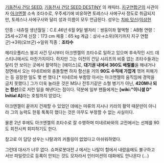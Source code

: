 [[기동전사 건담 SEED]], [[기동전사 건담 SEED DESTINY]] 의 캐릭터. [[지구연합]]군의 사관이자 [[아크엔젤]] 소속 조타수로, 우주세기에 비유하면 토레스나 사에구사 정도로 취급되지만, 토레스나 사에구사와 달리 성과 이름이 모두 언급된다. 성우는 [[치바 잇신]]/[[이상헌]]

인종 : 내츄럴
생년월일：C.E.46년 6월 9일
별자리：쌍둥이좌
혈액형：AB형
연령：25세→27세
신장：173 cm
체중：65 kg
계급：상사→소위(여기까지 지구 연합군)→3위(오브군)→일위
직종：'''조타수'''

헤리오폴리스 붕괴 사건 당시부터 아크엔젤의 조타수로 일하고 있으며 후속작인 시드 데스티니에서도 마찬가지이다. 하지만 그는 이전의 건담 시리즈의 비중 없는 조타수들과는 달리 안 보이는 곳에서 활약하는 [에이스]로, '''대기권 내에서 360도 배럴롤'''을 해내거나 정면에서 오는 미네르바와 충돌할뻔 하자 함선을 거의 '''90도 수직에 가깝게''' 꺾어 피해가는 등 굉장한 일도 몇 번 했다.[* 미네르바 부함장 아서는 아크엔젤의 움직임에 경악을 금치 못했다.] 그가 더욱 놀라운 것은 MS나 전투기같은 소형 병기가 아닌, '''420M나 되는  함선'''으로 저런 일을 해낸다는 점이다. 덕분에 일부 팬들에게는 '''[wiki:"이니셜 D" Initial A]'''라는 호칭까지 얻었다;

아크엔젤이 끝까지 건재할 수 있었던 데에는 마류의 지시나 키라의 활약 때문만이 아니라 그의 능력도 한몫 톡톡히 했다는 것은 아무도 부정할 수 없는 사실이다.

물론 2년 후에도 아크엔젤의 조타수로 잘 수행하며 미네르바와의 교전에서는 선체를 90도 회전시켜 회피하기도 한다.

참고로 이 담당 성우는 나탈과의 커플링이 없었다고 아쉬워하였다.

그런데 대사가 너무 없다. 슈퍼로봇대전 J 에서는 나탈이 함에서 내렸음에도 불구하고 서브 파일럿으로 등록이 안되는 것도 모자라서 인터미션의 대화에도 안나온다 (...)
